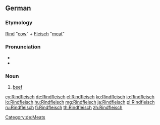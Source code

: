{{wikipedia|lang=de}}
==German==

===Etymology===
[[Rind]] "[[cow]]" + [[Fleisch]] "[[meat]]"

===Pronunciation===
* {{IPA|/ˈʀɪntflaɪ̯ʃ/|lang=de}}
* {{audio|De-Rindfleisch.ogg|audio}}

===Noun===
{{de-noun|g=n|pl=-|genitive=Rindfleischs}}
# [[beef]]
[[Category:de:Meats]]

[[cy:Rindfleisch]]
[[de:Rindfleisch]]
[[el:Rindfleisch]]
[[ko:Rindfleisch]]
[[io:Rindfleisch]]
[[lo:Rindfleisch]]
[[hu:Rindfleisch]]
[[mg:Rindfleisch]]
[[ja:Rindfleisch]]
[[pl:Rindfleisch]]
[[ru:Rindfleisch]]
[[fi:Rindfleisch]]
[[th:Rindfleisch]]
[[zh:Rindfleisch]]